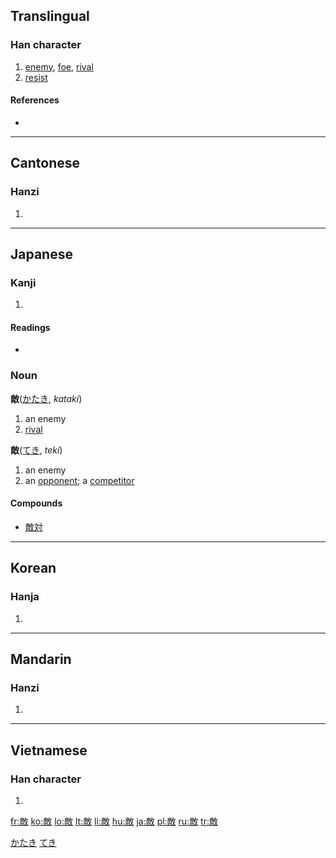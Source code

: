 {{also|敌}}
==Translingual==

===Han character===
{{Han char|rn=66|rad=攴|as=11|sn=15|four=0824<sub>0</sub>|canj=卜月人大 (YBOK)|ids=⿰[[啇]][[攵]]}}

# [[enemy]], [[foe]], [[rival]]
# [[resist]]

====References====
* {{Han ref|kx=0474.480|dkj=13354|dj=0828.290|hdz=21475.040|uh=6575|ud=25973|bh=BCC4|bd=48324}}

----

==Cantonese==

===Hanzi===
{{yue-hanzi|jyut=|y=dik6|sim=敌}}

# {{defn|Cantonese|sort=攴11}}

----

==Japanese==

===Kanji===
{{ja-kanji|grade=5|rs=攴11}}

# {{defn|Japanese}}

====Readings====
* {{ja-readings|on=[[てき]] (teki)|kun=[[かたき]] (kataki), [[あだ]] (ada)}}

===Noun===
'''敵'''([[かたき]], ''kataki'')

# an enemy
# [[rival]]
'''敵'''([[てき]], ''teki'')
# an enemy
# an [[opponent]]; a [[competitor]]

====Compounds====
* [[敵対]]

[[Category:Japanese nouns|かたき]]
[[Category:Japanese nouns|てき]]

----

==Korean==

===Hanja===
{{ko-hanja|hangeul=적|eumhun=|rv=jeok|mr=chŏk|y=cek}}

# {{defn|Korean|sort=攴11}}

----

==Mandarin==

===Hanzi===
{{cmn-hanzi|sim=敌|pin=[[dí]] ([[di2]])|wg=ti<sup>2</sup>}}

# {{defn|Mandarin|sort=攴11}}

----

==Vietnamese==

===Han character===
{{vi-hantu|[[địch]]|rs=攴11}}

# {{defn|Vietnamese|sort=攴11}}

[[fr:敵]]
[[ko:敵]]
[[lo:敵]]
[[lt:敵]]
[[li:敵]]
[[hu:敵]]
[[ja:敵]]
[[pl:敵]]
[[ru:敵]]
[[tr:敵]]